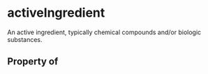 # activeIngredient

An active ingredient, typically chemical compounds and/or biologic substances.

## Property of



